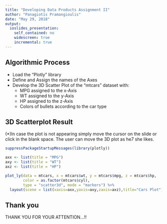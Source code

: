 ```yaml
---
title: "Developing Data Products Assignment II"
author: "Panagiotis Pramangioulis"
date: "May 29, 2018"
output:
  ioslides_presentation:
    self_contained: no
    widescreen: true
    incremental: true
---
```



## Algorithmic Process

- Load the "Plotly" library
- Define and Assign the names of the Axes
- Develop the 3D Scatter Plot of the "mtcars" dataset with:
    + MPG assigned to the x-Axis
    + WT assigned to the y-Axis
    + HP assigned to the z-Axis
    + Colors of bullets according to the car type

## 3D Scatterplot Result

(*)In case the plot is not appearing simply move the cursor on the slide or click in the blank space. The user can move the 3D plot as he7 she likes.

```r
suppressPackageStartupMessages(library(plotly))

axx <- list(title = "MPG") 
axy <- list(title = "WT")
axz <- list(title = "HP")

plot_ly(data = mtcars, x = mtcars$wt, y = mtcars$mpg, z = mtcars$hp, 
        color = as.factor(mtcars$cyl),
        type = "scatter3d", mode = "markers") %>%
  layout(scene = list(xaxis=axx,yaxis=axy,zaxis=axz),title="Cars Plot")
```

## Thank you

THANK YOU FOR YOUR ATTENTION...!!
